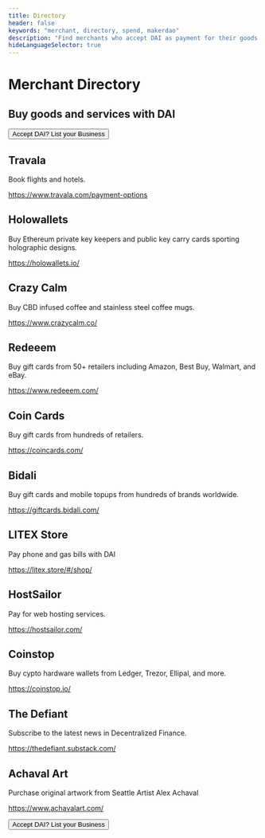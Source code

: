 ```yaml
---
title: Directory
header: false
keywords: "merchant, directory, spend, makerdao"
description: "Find merchants who accept DAI as payment for their goods and services."
hideLanguageSelector: true
---
```


#  Merchant Directory
## Buy goods and services with DAI

<Aligner center>
<Button to="/funding/merchant-directory/accept">Accept DAI? List your Business</Button>
</Aligner>

<Tout>

<Box>

## Travala

<List>
Book flights and hotels.

https://www.travala.com/payment-options
</List>

</Box>

<Box>

## Holowallets

<List>
Buy Ethereum private key keepers and public key carry cards sporting holographic designs.

https://holowallets.io/
</List>

</Box>

<Box>

## Crazy Calm

<List>
Buy CBD infused coffee and stainless steel coffee mugs.

https://www.crazycalm.co/
</List>

</Box>

<Box>

## Redeeem

<List>
Buy gift cards from 50+ retailers including Amazon, Best Buy, Walmart, and eBay.

https://www.redeeem.com/
</List>

</Box>

<Box>

## Coin Cards

<List>
Buy gift cards from hundreds of retailers.

https://coincards.com/
</List>

</Box>

<Box>

## Bidali

<List>
Buy gift cards and mobile topups from hundreds of brands worldwide.

https://giftcards.bidali.com/
</List>

</Box>

<Box>

## LITEX Store

<List>
Pay phone and gas bills with DAI

https://litex.store/#/shop/
</List>

</Box>

<Box>

## HostSailor

<List>
Pay for web hosting services.

https://hostsailor.com/
</List>

</Box>

<Box>

## Coinstop

<List>
Buy cypto hardware wallets from Ledger, Trezor, Ellipal, and more. 

https://coinstop.io/
</List>

</Box>

<Box>

## The Defiant

<List>
Subscribe to the latest news in Decentralized Finance.

https://thedefiant.substack.com/
</List>

</Box>

<Box>

## Achaval Art

<List>
Purchase original artwork from Seattle Artist Alex Achaval

https://www.achavalart.com/
</List>

</Box>

</Tout>

<Aligner center>

<Button to="/funding/merchant-directory/accept">Accept DAI? List your Business</Button>

</Aligner>